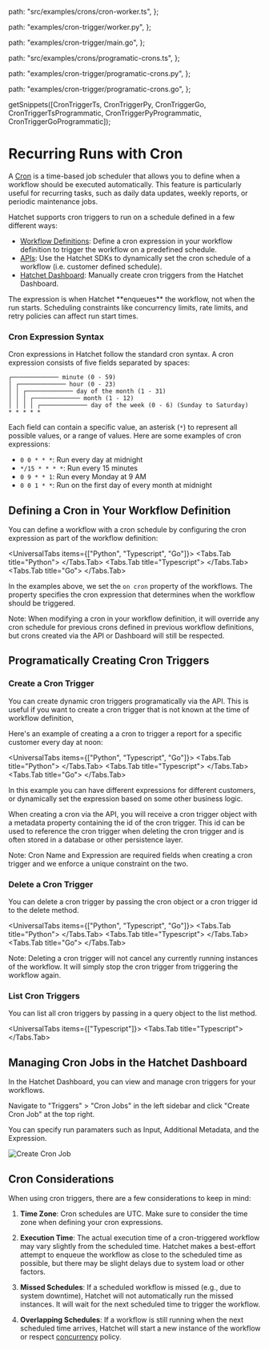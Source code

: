
  path: "src/examples/crons/cron-worker.ts",
};

  path: "examples/cron-trigger/worker.py",
};

  path: "examples/cron-trigger/main.go",
};

  path: "src/examples/crons/programatic-crons.ts",
};

  path: "examples/cron-trigger/programatic-crons.py",
};

  path: "examples/cron-trigger/programatic-crons.go",
};

  getSnippets([CronTriggerTs, CronTriggerPy, CronTriggerGo, CronTriggerTsProgrammatic, CronTriggerPyProgrammatic, CronTriggerGoProgrammatic]);


# Recurring Runs with Cron

A [Cron](https://en.wikipedia.org/wiki/Cron) is a time-based job scheduler that allows you to define when a workflow should be executed automatically. This feature is particularly useful for recurring tasks, such as daily data updates, weekly reports, or periodic maintenance jobs.

Hatchet supports cron triggers to run on a schedule defined in a few different ways:
 - [Workflow Definitions](./cron-trigger#defining-a-cron-in-your-workflow-definition): Define a cron expression in your workflow definition to trigger the workflow on a predefined schedule.
 - [APIs](./cron-trigger#defining-dynamic-crons-via-apis): Use the Hatchet SDKs to dynamically set the cron schedule of a workflow (i.e. customer defined schedule).
 - [Hatchet Dashboard](./cron-trigger#managing-cron-jobs-in-the-hatchet-dashboard): Manually create cron triggers from the Hatchet Dashboard.

<Callout type="info">
  The expression is when Hatchet **enqueues** the workflow, not when the run starts. Scheduling constraints like concurrency limits, rate limits, and retry policies can affect run start times.
</Callout>

### Cron Expression Syntax

Cron expressions in Hatchet follow the standard cron syntax. A cron expression consists of five fields separated by spaces:

```
┌───────────── minute (0 - 59)
│ ┌───────────── hour (0 - 23)
│ │ ┌───────────── day of the month (1 - 31)
│ │ │ ┌───────────── month (1 - 12)
│ │ │ │ ┌───────────── day of the week (0 - 6) (Sunday to Saturday)
* * * * *
```

Each field can contain a specific value, an asterisk (`*`) to represent all possible values, or a range of values. Here are some examples of cron expressions:

- `0 0 * * *`: Run every day at midnight
- `*/15 * * * *`: Run every 15 minutes
- `0 9 * * 1`: Run every Monday at 9 AM
- `0 0 1 * *`: Run on the first day of every month at midnight

## Defining a Cron in Your Workflow Definition

You can define a workflow with a cron schedule by configuring the cron expression as part of the workflow definition:

<UniversalTabs items={["Python", "Typescript", "Go"]}>
  <Tabs.Tab title="Python">
    <GithubSnippet src={CronTriggerPy} target="Workflow Definition Cron Trigger" />
  </Tabs.Tab>
  <Tabs.Tab title="Typescript">
    <GithubSnippet src={CronTriggerTs} target="Workflow Definition Cron Trigger" />
  </Tabs.Tab>
  <Tabs.Tab title="Go">
    <GithubSnippet src={CronTriggerGo} target="Workflow Definition Cron Trigger" />
  </Tabs.Tab>
</UniversalTabs>

In the examples above, we set the `on cron` property of the workflows. The property specifies the cron expression that determines when the workflow should be triggered.

<Callout>
  Note: When modifying a cron in your workflow definition, it will override any cron schedule for previous crons defined in previous workflow definitions, but crons created via the API or Dashboard will still be respected.
</Callout>


## Programatically Creating Cron Triggers

### Create a Cron Trigger

You can create dynamic cron triggers programatically via the API. This is useful if you want to create a cron trigger that is not known at the time of workflow definition,

Here's an example of creating a a cron to trigger a report for a specific customer every day at noon:

<UniversalTabs items={["Python", "Typescript", "Go"]}>
  <Tabs.Tab title="Python">
    <GithubSnippet src={CronTriggerPyProgrammatic} target="Create" />
  </Tabs.Tab>
  <Tabs.Tab title="Typescript">
    <GithubSnippet src={CronTriggerTsProgrammatic} target="Create" />
  </Tabs.Tab>
  <Tabs.Tab title="Go">
    <GithubSnippet src={CronTriggerGoProgrammatic} target="Create" />
  </Tabs.Tab>
</UniversalTabs>

In this example you can have different expressions for different customers, or dynamically set the expression based on some other business logic.

When creating a cron via the API, you will receive a cron trigger object with a metadata property containing the id of the cron trigger. This id can be used to reference the cron trigger when deleting the cron trigger and is often stored in a database or other persistence layer.

<Callout>
  Note: Cron Name and Expression are required fields when creating a cron trigger and we enforce a unique constraint on the two.
</Callout>

### Delete a Cron Trigger

You can delete a cron trigger by passing the cron object or a cron trigger id to the delete method.

<UniversalTabs items={["Python", "Typescript", "Go"]}>
  <Tabs.Tab title="Python">
    <GithubSnippet src={CronTriggerPyProgrammatic} target="Delete" />
  </Tabs.Tab>
  <Tabs.Tab title="Typescript">
    <GithubSnippet src={CronTriggerTsProgrammatic} target="Delete" />
  </Tabs.Tab>
  <Tabs.Tab title="Go">
    <GithubSnippet src={CronTriggerGoProgrammatic} target="Delete" />
  </Tabs.Tab>
</UniversalTabs>

<Callout>
  Note: Deleting a cron trigger will not cancel any currently running instances of the workflow. It will simply stop the cron trigger from triggering the workflow again.
</Callout>

### List Cron Triggers

You can list all cron triggers by passing in a query object to the list method.

<UniversalTabs items={["Typescript"]}>
  <Tabs.Tab title="Typescript">
    <GithubSnippet src={CronTriggerTsProgrammatic} target="List" />
  </Tabs.Tab>
</UniversalTabs>

## Managing Cron Jobs in the Hatchet Dashboard

In the Hatchet Dashboard, you can view and manage cron triggers for your workflows.

Navigate to "Triggers" > "Cron Jobs" in the left sidebar and click "Create Cron Job" at the top right.

You can specify run paramaters such as Input, Additional Metadata, and the Expression.

![Create Cron Job](../../../../public/cron-dash.gif)


## Cron Considerations

When using cron triggers, there are a few considerations to keep in mind:

1. **Time Zone**: Cron schedules are UTC. Make sure to consider the time zone when defining your cron expressions.

2. **Execution Time**: The actual execution time of a cron-triggered workflow may vary slightly from the scheduled time. Hatchet makes a best-effort attempt to enqueue the workflow as close to the scheduled time as possible, but there may be slight delays due to system load or other factors.

3. **Missed Schedules**: If a scheduled workflow is missed (e.g., due to system downtime), Hatchet will not automatically run the missed instances. It will wait for the next scheduled time to trigger the workflow.

4. **Overlapping Schedules**: If a workflow is still running when the next scheduled time arrives, Hatchet will start a new instance of the workflow or respect [concurrency](../concurrency/overview.mdx) policy.
